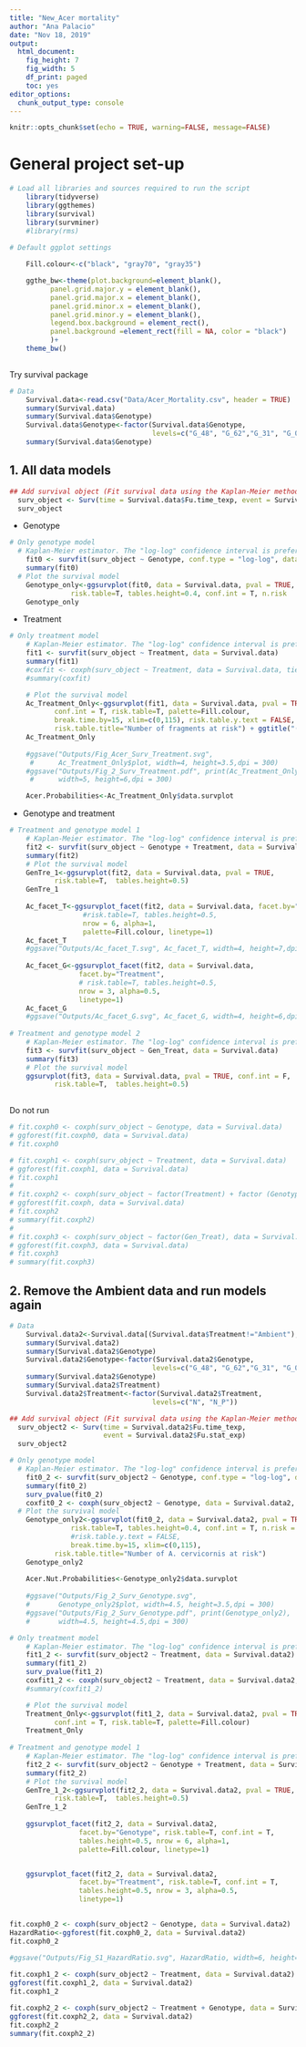 ```yaml
---
title: "New_Acer mortality"
author: "Ana Palacio"
date: "Nov 18, 2019"
output:
  html_document:
    fig_height: 7
    fig_width: 5
    df_print: paged
    toc: yes
editor_options:
  chunk_output_type: console
---
```


```r
knitr::opts_chunk$set(echo = TRUE, warning=FALSE, message=FALSE)
```

# General project set-up 

```r

# Load all libraries and sources required to run the script
    library(tidyverse)
    library(ggthemes)
    library(survival)
    library(survminer)
    #library(rms)
   
# Default ggplot settings

    Fill.colour<-c("black", "gray70", "gray35")

    ggthe_bw<-theme(plot.background=element_blank(),
          panel.grid.major.y = element_blank(),
          panel.grid.major.x = element_blank(),
          panel.grid.minor.x = element_blank(),
          panel.grid.minor.y = element_blank(),
          legend.box.background = element_rect(),
          panel.background =element_rect(fill = NA, color = "black")
          )+
    theme_bw()
  
```

Try survival package

```r
# Data
    Survival.data<-read.csv("Data/Acer_Mortality.csv", header = TRUE)
    summary(Survival.data)
    summary(Survival.data$Genotype)
    Survival.data$Genotype<-factor(Survival.data$Genotype, 
                                   levels=c("G_48", "G_62","G_31", "G_08","G_07", "G_50"))
    summary(Survival.data$Genotype)
```

## 1. All data models

```r
## Add survival object (Fit survival data using the Kaplan-Meier method)
  surv_object <- Surv(time = Survival.data$Fu.time_texp, event = Survival.data$Fu.stat_exp)
  surv_object 

```

* Genotype
```r
# Only genotype model
  # Kaplan-Meier estimator. The "log-log" confidence interval is preferred.
    fit0 <- survfit(surv_object ~ Genotype, conf.type = "log-log", data = Survival.data)
    summary(fit0)
  # Plot the survival model
    Genotype_only<-ggsurvplot(fit0, data = Survival.data, pval = TRUE,
               risk.table=T, tables.height=0.4, conf.int = T, n.risk   = TRUE )
    Genotype_only

```

* Treatment
```r

# Only treatment model
    # Kaplan-Meier estimator. The "log-log" confidence interval is preferred.
    fit1 <- survfit(surv_object ~ Treatment, data = Survival.data)
    summary(fit1)
    #coxfit <- coxph(surv_object ~ Treatment, data = Survival.data, ties = 'exact')
    #summary(coxfit)

    # Plot the survival model
    Ac_Treatment_Only<-ggsurvplot(fit1, data = Survival.data, pval = TRUE, 
           conf.int = T, risk.table=T, palette=Fill.colour,
           break.time.by=15, xlim=c(0,115), risk.table.y.text = FALSE,
           risk.table.title="Number of fragments at risk") + ggtitle("(a)")
    Ac_Treatment_Only
    
    #ggsave("Outputs/Fig_Acer_Surv_Treatment.svg", 
     #      Ac_Treatment_Only$plot, width=4, height=3.5,dpi = 300)
    #ggsave("Outputs/Fig_2_Surv_Treatment.pdf", print(Ac_Treatment_Only),
     #      width=5, height=6,dpi = 300)

    Acer.Probabilities<-Ac_Treatment_Only$data.survplot

```

* Genotype and treatment

```r

# Treatment and genotype model 1 
    # Kaplan-Meier estimator. The "log-log" confidence interval is preferred.
    fit2 <- survfit(surv_object ~ Genotype + Treatment, data = Survival.data)
    summary(fit2)
    # Plot the survival model
    GenTre_1<-ggsurvplot(fit2, data = Survival.data, pval = TRUE,
           risk.table=T,  tables.height=0.5)
    GenTre_1
    
    Ac_facet_T<-ggsurvplot_facet(fit2, data = Survival.data, facet.by="Genotype", 
                  #risk.table=T, tables.height=0.5, 
                  nrow = 6, alpha=1,
                  palette=Fill.colour, linetype=1)
    Ac_facet_T
    #ggsave("Outputs/Ac_facet_T.svg", Ac_facet_T, width=4, height=7,dpi = 300)
      
    Ac_facet_G<-ggsurvplot_facet(fit2, data = Survival.data, 
                 facet.by="Treatment", 
                 # risk.table=T, tables.height=0.5, 
                 nrow = 3, alpha=0.5,
                 linetype=1)
    Ac_facet_G
    #ggsave("Outputs/Ac_facet_G.svg", Ac_facet_G, width=4, height=6,dpi = 300)
    
# Treatment and genotype model 2
    # Kaplan-Meier estimator. The "log-log" confidence interval is preferred.
    fit3 <- survfit(surv_object ~ Gen_Treat, data = Survival.data)
    summary(fit3)
    # Plot the survival model
    ggsurvplot(fit3, data = Survival.data, pval = TRUE, conf.int = F,
           risk.table=T,  tables.height=0.5)
    

```

Do not run
```r
# fit.coxph0 <- coxph(surv_object ~ Genotype, data = Survival.data)
# ggforest(fit.coxph0, data = Survival.data)
# fit.coxph0

# fit.coxph1 <- coxph(surv_object ~ Treatment, data = Survival.data)
# ggforest(fit.coxph1, data = Survival.data)
# fit.coxph1
# 
# fit.coxph2 <- coxph(surv_object ~ factor(Treatment) + factor (Genotype), data = Survival.data)
# ggforest(fit.coxph, data = Survival.data)
# fit.coxph2
# summary(fit.coxph2)
# 
# fit.coxph3 <- coxph(surv_object ~ factor(Gen_Treat), data = Survival.data)
# ggforest(fit.coxph3, data = Survival.data)
# fit.coxph3
# summary(fit.coxph3)

```

## 2. Remove the Ambient data and run models again

```r
# Data
    Survival.data2<-Survival.data[(Survival.data$Treatment!="Ambient"),]
    summary(Survival.data2)
    summary(Survival.data2$Genotype)
    Survival.data2$Genotype<-factor(Survival.data2$Genotype, 
                                   levels=c("G_48", "G_62","G_31", "G_08","G_07", "G_50"))
    summary(Survival.data2$Genotype)
    summary(Survival.data2$Treatment)
    Survival.data2$Treatment<-factor(Survival.data2$Treatment, 
                                   levels=c("N", "N_P"))
```

```r
## Add survival object (Fit survival data using the Kaplan-Meier method)
  surv_object2 <- Surv(time = Survival.data2$Fu.time_texp, 
                       event = Survival.data2$Fu.stat_exp)
  surv_object2 

# Only genotype model
  # Kaplan-Meier estimator. The "log-log" confidence interval is preferred.
    fit0_2 <- survfit(surv_object2 ~ Genotype, conf.type = "log-log", data = Survival.data2)
    summary(fit0_2)
    surv_pvalue(fit0_2)
    coxfit0_2 <- coxph(surv_object2 ~ Genotype, data = Survival.data2, ties = 'exact')
  # Plot the survival model
    Genotype_only2<-ggsurvplot(fit0_2, data = Survival.data2, pval = TRUE,
               risk.table=T, tables.height=0.4, conf.int = T, n.risk = TRUE,
               #risk.table.y.text = FALSE, 
               break.time.by=15, xlim=c(0,115), 
           risk.table.title="Number of A. cervicornis at risk")
    Genotype_only2
    
    Acer.Nut.Probabilities<-Genotype_only2$data.survplot
    
    #ggsave("Outputs/Fig_2_Surv_Genotype.svg", 
    #       Genotype_only2$plot, width=4.5, height=3.5,dpi = 300)
    #ggsave("Outputs/Fig_2_Surv_Genotype.pdf", print(Genotype_only2),
    #       width=4.5, height=4.5,dpi = 300)

# Only treatment model
    # Kaplan-Meier estimator. The "log-log" confidence interval is preferred.
    fit1_2 <- survfit(surv_object2 ~ Treatment, data = Survival.data2)
    summary(fit1_2)
    surv_pvalue(fit1_2)
    coxfit1_2 <- coxph(surv_object2 ~ Treatment, data = Survival.data2, ties = 'exact')
    #summary(coxfit1_2)

    # Plot the survival model
    Treatment_Only<-ggsurvplot(fit1_2, data = Survival.data2, pval = TRUE, 
           conf.int = T, risk.table=T, palette=Fill.colour)
    Treatment_Only
    
# Treatment and genotype model 1 
    # Kaplan-Meier estimator. The "log-log" confidence interval is preferred.
    fit2_2 <- survfit(surv_object2 ~ Genotype + Treatment, data = Survival.data2)
    summary(fit2_2)
    # Plot the survival model
    GenTre_1_2<-ggsurvplot(fit2_2, data = Survival.data2, pval = TRUE, conf.int = T,
           risk.table=T,  tables.height=0.5)
    GenTre_1_2
    
    ggsurvplot_facet(fit2_2, data = Survival.data2, 
                 facet.by="Genotype", risk.table=T, conf.int = T,
                 tables.height=0.5, nrow = 6, alpha=1,
                 palette=Fill.colour, linetype=1)


    ggsurvplot_facet(fit2_2, data = Survival.data2, 
                 facet.by="Treatment", risk.table=T, conf.int = T,
                 tables.height=0.5, nrow = 3, alpha=0.5,
                 linetype=1)
    

```

```r
fit.coxph0_2 <- coxph(surv_object2 ~ Genotype, data = Survival.data2)
HazardRatio<-ggforest(fit.coxph0_2, data = Survival.data2)
fit.coxph0_2

#ggsave("Outputs/Fig_S1_HazardRatio.svg", HazardRatio, width=6, height=4,dpi = 300)
    
fit.coxph1_2 <- coxph(surv_object2 ~ Treatment, data = Survival.data2)
ggforest(fit.coxph1_2, data = Survival.data2)
fit.coxph1_2

fit.coxph2_2 <- coxph(surv_object2 ~ Treatment + Genotype, data = Survival.data2)
ggforest(fit.coxph2_2, data = Survival.data2)
fit.coxph2_2
summary(fit.coxph2_2)
```
